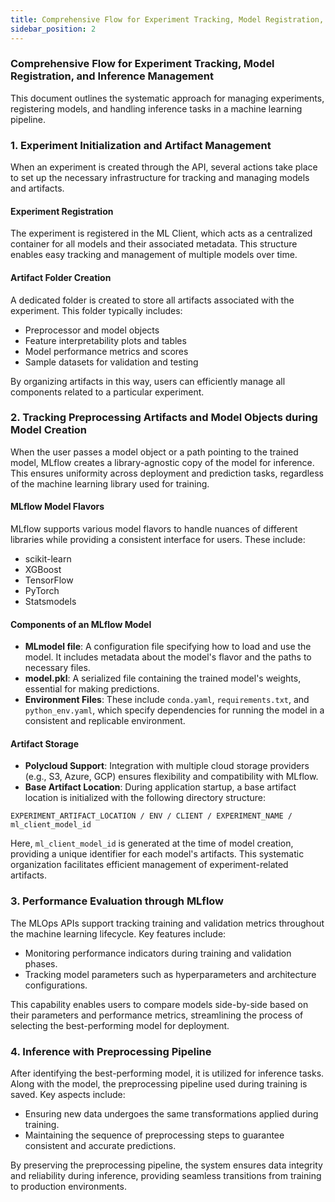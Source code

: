 ```yaml
---
title: Comprehensive Flow for Experiment Tracking, Model Registration, and Inference Management
sidebar_position: 2
---
```


### Comprehensive Flow for Experiment Tracking, Model Registration, and Inference Management

This document outlines the systematic approach for managing experiments, registering models, and handling inference tasks in a machine learning pipeline.

### 1. Experiment Initialization and Artifact Management

When an experiment is created through the API, several actions take place to set up the necessary infrastructure for tracking and managing models and artifacts.

#### Experiment Registration

The experiment is registered in the ML Client, which acts as a centralized container for all models and their associated metadata. This structure enables easy tracking and management of multiple models over time.

#### Artifact Folder Creation

A dedicated folder is created to store all artifacts associated with the experiment. This folder typically includes:

- Preprocessor and model objects
- Feature interpretability plots and tables
- Model performance metrics and scores
- Sample datasets for validation and testing

By organizing artifacts in this way, users can efficiently manage all components related to a particular experiment.

### 2. Tracking Preprocessing Artifacts and Model Objects during Model Creation

When the user passes a model object or a path pointing to the trained model, MLflow creates a library-agnostic copy of the model for inference. This ensures uniformity across deployment and prediction tasks, regardless of the machine learning library used for training.

#### MLflow Model Flavors

MLflow supports various model flavors to handle nuances of different libraries while providing a consistent interface for users. These include:

- scikit-learn
- XGBoost
- TensorFlow
- PyTorch
- Statsmodels

#### Components of an MLflow Model

- **MLmodel file**: A configuration file specifying how to load and use the model. It includes metadata about the model's flavor and the paths to necessary files.
- **model.pkl**: A serialized file containing the trained model's weights, essential for making predictions.
- **Environment Files**: These include `conda.yaml`, `requirements.txt`, and `python_env.yaml`, which specify dependencies for running the model in a consistent and replicable environment.

#### Artifact Storage

- **Polycloud Support**: Integration with multiple cloud storage providers (e.g., S3, Azure, GCP) ensures flexibility and compatibility with MLflow.
- **Base Artifact Location**: During application startup, a base artifact location is initialized with the following directory structure:

```
EXPERIMENT_ARTIFACT_LOCATION / ENV / CLIENT / EXPERIMENT_NAME / ml_client_model_id
```

Here, `ml_client_model_id` is generated at the time of model creation, providing a unique identifier for each model's artifacts. This systematic organization facilitates efficient management of experiment-related artifacts.

### 3. Performance Evaluation through MLflow

The MLOps APIs support tracking training and validation metrics throughout the machine learning lifecycle. Key features include:

- Monitoring performance indicators during training and validation phases.
- Tracking model parameters such as hyperparameters and architecture configurations.

This capability enables users to compare models side-by-side based on their parameters and performance metrics, streamlining the process of selecting the best-performing model for deployment.

### 4. Inference with Preprocessing Pipeline

After identifying the best-performing model, it is utilized for inference tasks. Along with the model, the preprocessing pipeline used during training is saved. Key aspects include:

- Ensuring new data undergoes the same transformations applied during training.
- Maintaining the sequence of preprocessing steps to guarantee consistent and accurate predictions.

By preserving the preprocessing pipeline, the system ensures data integrity and reliability during inference, providing seamless transitions from training to production environments.
